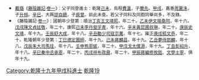 {{Navbox
|name = 乾隆十九年甲戌科殿試金榜
|title = 乾隆十九年（[[1754年]]）甲戌科殿試金榜
|titlestyle = background-color:#FFD700;
|image =
|style = width:100%;text-align:center; 
|groupstyle = text-align:center; background-color:#FFD700;
|liststyle = text-align:center;
|state = {{{state<includeonly>|collapsed</includeonly>}}}
|group1 = 第一甲<br>賜進士及第<br>共3名
|list1 = '''[[莊培因]]''' - '''[[王鳴盛]]''' - '''[[倪承寬]]'''

|group2 = 第二甲<br>賜進士出身<br>共70名
|list2 = [[汪永錫]] - [[汪致和]] - [[周翼洙]] - [[紀昀|紀　昀]] - [[葉佩蓀]] - [[汪存寬]] - [[王昶 (清朝)|王　昶]] - [[平聖臺]] - [[倪高甲]] - [[姜炳璋]]<br>[[顧鎮|顧　鎮]] - [[范家相]] - [[傅琬|傅　琬]] - [[衞肅|衞　肅]] - [[胡紹鼎]] - [[劉鑾|劉　鑾]] - [[袁文觀]] - [[朱筠 (清朝)|朱　筠]] - [[李珏|李　珏]] - [[翟茂嗣]]<br>[[張湘|張　湘]] - [[沈業富]] - [[吳視|吳　視]] - [[張宗崑]] - [[王士棻]] - [[吳玉鎔]] - [[王世濬 (清朝)|王世濬]] - [[徐維綸]] - [[朱棻元]] - [[常貴|常　貴]]<br>[[周春 (乾隆進士)|周　春]] - [[鄧來祚]] - [[林誕禹]] - [[嚴秉璉]] - [[李舟|李　舟]] - [[李天墀]] - [[孫枝 (乾隆進士)|孫　枝]] - [[汪士元 (乾隆進士)|汪士元]] - [[任琚|任　琚]] - [[钱大昕|錢大昕]]<br>[[閔鑑|閔　鑑]] - [[王林 (乾隆進士)|王　林]] - [[吳宜燮]] - [[金忠濟]] - [[王嵩誕]] - [[黃漣|黃　漣]] - [[曾忠|曾　忠]] - [[葉廷推]] - [[鄭天策]] - [[秦雄飛]]<br>[[仲鶴慶]] - [[王藩|王　藩]] - [[田玉|田　玉]] - [[吳家駒]] - [[衞晞駿]] - [[呂瀶|呂　瀶]] - [[于雯峻|-{于}-雯峻]] - [[柯瑾|柯　瑾]] - [[劉希向]] - [[秦泰鈞]]<br>[[查虞昌]] - [[李宜突]] - [[王大經 (密雲)|王大經]] - [[嚴文典]] - [[李敦和]] - [[徐曇|徐　曇]] - [[徐煥|徐　煥]] - [[王兆燕]] - [[張潤|張　潤]] - [[余瀛|余　瀛]]

|group3 = 第三甲<br>賜同進士出身<br>共168名
|list3 = [[彭良騫]] - [[周升桓]] - [[莊元|莊　元]] - [[任增|任　增]] - [[富炎泰]] - [[丁傑|丁　傑]] - [[鼐郎阿]] - [[崔一元]] - [[李昌昱]] - [[黃垣|黃　垣]]<br>[[孔毓文]] - [[江觀|江　觀]] - [[王開伯]] - [[王又曾 (清朝詩人)|王又曾]] - [[李夔班]] - [[危映奎]] - [[孫榮前]] - [[熊天楷]] - [[蘇綖|蘇　綖]] - [[賀基鞏]]<br>[[劉思齊 (清朝進士)|劉思齊]] - [[楊方嶽]] - [[鄧林梅]] - [[方廷熺]] - [[黃尚模]] - [[楊德仁 (清朝)|楊德仁]] - [[薛聯進]] - [[曾承唐]] - [[謝純欽]] - [[喻章|喻　章]]<br>[[徐元弼]] - [[陳昌 (乾隆進士)|陳　昌]] - [[康坦嵋]] - [[龔麒萬]] - [[董醇|董　醇]] - [[鄭修|鄭　修]] - [[洪僑|洪　僑]] - [[鄭蒲|鄭　蒲]] - [[傅相|傅　相]] - [[周鼎 (乾隆進士)|周　鼎]]<br>[[李雲程]] - [[七十一 (乾隆進士)|七十一]] - [[嚴天召]] - [[邱大英]] - [[章世元]] - [[胡瑨|胡　瑨]] - [[王希旦]] - [[鄧之圻]] - [[孫際清]] - [[李封|李　封]]<br>[[楊嘉樹]] - [[王世仁 (乾隆進士)|王世仁]] - [[狄棣|狄　棣]] - [[蔡書升]] - [[高兆煌]] - [[吳鎮域]] - [[莊琬|莊　琬]] - [[翟灝 (乾隆進士)|翟　灝]] - [[徐士縉]] - [[查善長]]<br>[[勞敦杰]] - [[馮履咸]] - [[張霖 (乾隆進士)|張　霖]] - [[陳夢元]] - [[戈源|戈　源]] - [[陳丹心]] - [[錢策|錢　策]] - [[劉軾|劉　軾]] - [[杜憲 (清朝)|杜　憲]] - [[陳聖時]]<br>[[林學易]] - [[趙思清]] - [[史珥 (乾隆進士)|史　珥]] - [[劉紹武 (乾隆進士)|劉紹武]] - [[樊執中]] - [[徐養忠]] - [[王介禧]] - [[牟若鈖]] - [[常廷旌]] - [[王體仁]]<br>[[桑廷棻]] - [[吉郎阿]] - [[游永年]] - [[毛萬銓]] - [[劉希周]] - [[陳作新 (乾隆進士)|陳作新]] - [[范曾輝]] - [[呂審韶]] - [[龔元玠]] - [[苗輪實]]<br>[[尹均|尹　均]] - [[馬雯|馬　雯]] - [[党兆熊]] - [[潘思穆]] - [[張鵬九]] - [[史斑|史　斑]] - [[陳宗達]] - [[岑紹參]] - [[葉廷裕]] - [[曹學閔]]<br>[[阿肅|阿　肅]] - [[余介祚]] - [[王之浩]] - [[戴第業]] - [[蔣良翊]] - [[徐秉哲]] - [[任謙|任　謙]] - [[丁麟|丁　麟]] - [[黃流瓚]] - [[鄒承穎]]<br>[[李寧遠]] - [[吳照|吳　照]] - [[于宗瑛|-{于}-宗瑛]] - [[張大綱]] - [[黃嶽|黃　嶽]] - [[緱山鵬]] - [[盧世昌]] - [[王克勤]] - [[許聯份]] - [[王巡泰]]<br>[[毛式玉]] - [[劉光藜]] - [[黃惠|黃　惠]] - [[李光國]] - [[程壎|程　壎]] - [[李時中]] - [[段彩|段　彩]] - [[崔正音]] - [[馮世和]] - [[楊士璣]]<br>[[顏天榮]] - [[蔣學鏡]] - [[王本嶓]] - [[趙震|趙　震]] - [[胡萬年]] - [[譚世曔]] - [[鄧正琮]] - [[石文秀]] - [[王佐 (乾隆進士)|王　佐]] - [[黃哲|黃　哲]]<br>[[賴堂|賴　堂]] - [[劉天成]] - [[周天柱]] - [[郭興讓]] - [[王以寬]] - [[王艮 (清朝)|王　艮]] - [[陳鈞 (乾隆進士)|陳　鈞]] - [[張映台]] - [[劉贄|劉　贄]] - [[李仕清 (巴陵)|李仕清]]<br>[[李佩|李　佩]] - [[雷躍龍 (乾隆進士)|雷躍龍]] - [[侯乾元|侯-{乾}-元]] - [[謝興岐]] - [[張鶴雲]] - [[王元位]] - [[欽陛璠]] - [[陳化觀]] - [[潘宏選]] - [[呂土|呂　土]]<br>[[陳尚書]] - [[薄人龍]] - [[王臨 (清朝)|王　臨]] - [[劉侑|劉　侑]] - [[張建章]] - [[謝得慡]] - [[祝岷|祝　岷]] - [[曹師聖]]<span style="color: #FFFFFF;"> - －－－ - －－－</span>
|belowstyle = text-align: center; background-color:#FFD700;
|below='''前一科：[[Template:乾隆十七年壬申恩科殿試金榜|乾隆十七年壬申恩科]]　'''·'''　後一科：[[Template:乾隆二十二年丁丑科殿試金榜|乾隆二十二年丁丑科]]'''<br>'''同科進士：[[Template:乾隆十九年甲戌科武殿試金榜|乾隆十九年甲戌武科]]'''
}}[[Category:乾隆十九年甲戌科進士]]<noinclude>
[[Category:乾隆十九年甲戌科進士| ]][[Category:清朝進士模板|乾隆19]]
*<small>[[戴璐]]《[[藤陰雜記]]·[[s:藤陰雜記/卷1|卷一]]》：父子同登進士：乾隆[[Template:乾隆四年己未科殿試金榜|己未]]，烏程[[費瀛]]，子[[費蘭先|蘭先]]。[[Template:乾隆十九年甲戌科殿試金榜|甲戌]]，嘉善[[周翼洙]]，子[[周升桓|升桓]]。[[Template:乾隆二十六年辛巳恩科殿試金榜|辛巳]]，大興[[邵自鎮]]，子[[邵庾曾|庾曾]]。前此未查。若父子同科及同胞同舉尚多，不及錄。</small>
*<small>《藤陰雜記·[[s:藤陰雜記/卷1|卷一]]》：國朝年少登第：順治[[Template:順治四年丁亥科殿試金榜|丁亥]][[王熙 (順治進士)|王文靖熙]]，年二十。[[Template:順治十二年策試滿洲進士乙未科金榜|乙未]][[伊桑阿|伊文端桑阿]]，年十六。[[Template:順治十五年戊戌科殿試金榜|戊戌]][[陳廷敬|陳文貞廷敬]]，年二十。康熙[[Template:康熙十八年己未科殿試金榜|己未]][[李孚青|李丹壑孚青]]，年十六。[[Template:康熙三十年辛未科殿試金榜|辛未]][[黃叔琳|黃昆圃叔琳]]，年二十。[[Template:康熙三十九年庚辰科殿試金榜|庚辰]][[史貽直|史文靖]]，年十九。[[Template:康熙五十一年壬辰科殿試金榜|壬辰]][[舒大成]]，年十八。[[Template:康熙六十年辛丑科殿試金榜|辛丑]][[勵宗萬|勵少司寇宗萬]]，年十七。雍正[[Template:雍正八年庚戌科殿試金榜|庚戌]][[嵇璜|嵇文恭]]，年二十。乾隆朝年少登第：[[Template:乾隆二年丁巳恩科殿試金榜|丁巳]][[德保 (清)|德定圃師]]，年十九。[[Template:乾隆四年己未科殿試金榜|己未]][[蔣麟昌]]，年十九。[[Template:乾隆十年乙丑科殿試金榜|乙丑]][[夢麟|夢侍郎麟]]，年十八。[[Template:乾隆十三年戊辰科殿試金榜|戊辰]][[朱珪 (清朝)|朱大司馬珪]]，年十八。[[Template:乾隆十七年壬申恩科殿試金榜|壬申]][[熊恩紱]]，年二十。[[Template:乾隆十九年甲戌科殿試金榜|甲戊]][[戈源|戈太僕源]]，年十九。[[Template:乾隆二十二年丁丑科殿試金榜|丁丑]][[彭紹升]]，年十八。[[Template:乾隆二十六年辛巳恩科殿試金榜|辛巳]][[秦承恩|秦中丞承恩]]，年二十。[[Template:乾隆三十一年丙戌科殿試金榜|丙戌]][[祥鼐|祥布政鼐]]，年二十。[[Template:乾隆四十九年甲辰科殿試金榜|甲辰]][[蔣攸銛|蔣編修攸銛]]、[[文寧|文學士寧]]，俱年十九。</small></noinclude>